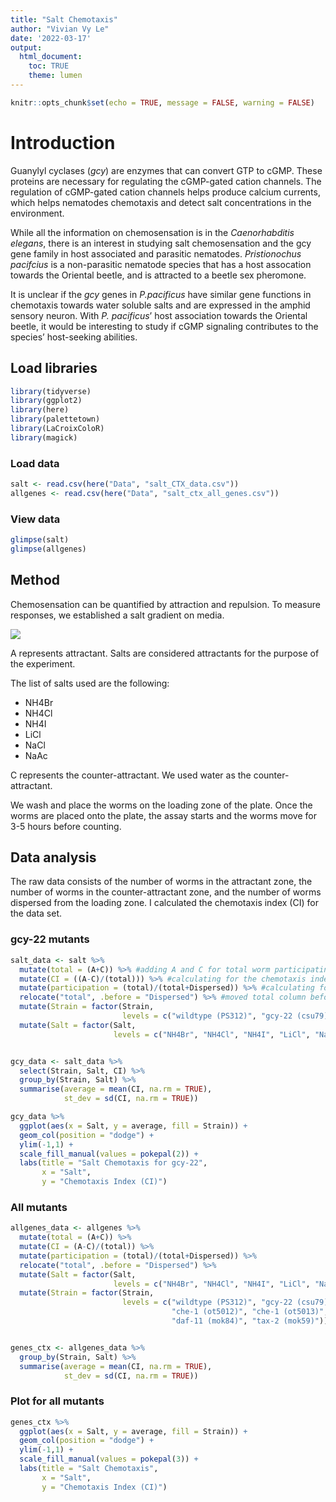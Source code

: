 ```yaml
---
title: "Salt Chemotaxis"
author: "Vivian Vy Le"
date: '2022-03-17'
output: 
  html_document:
    toc: TRUE
    theme: lumen
---
```


```r
knitr::opts_chunk$set(echo = TRUE, message = FALSE, warning = FALSE)
```

# Introduction

Guanylyl cyclases (*gcy*) are enzymes that can convert GTP to cGMP. These proteins are necessary for regulating the cGMP-gated cation channels. The regulation of cGMP-gated cation channels helps produce calcium currents, which helps nematodes chemotaxis and detect salt concentrations in the environment.

While all the information on chemosensation is in the *Caenorhabditis elegans*, there is an interest in studying salt chemosensation and the gcy gene family in host associated and parasitic nematodes. *Pristionochus pacifcius* is a non-parasitic nematode species that has a host assocation towards the Oriental beetle, and is attracted to a beetle sex pheromone.

It is unclear if the *gcy* genes in *P.pacificus* have similar gene functions in chemotaxis towards water soluble salts and are expressed in the amphid sensory neuron. With *P. pacificus*' host association towards the Oriental beetle, it would be interesting to study if cGMP signaling contributes to the species' host-seeking abilities.

## Load libraries

```r
library(tidyverse)
library(ggplot2)
library(here)
library(palettetown)
library(LaCroixColoR)
library(magick)
```

### Load data

```r
salt <- read.csv(here("Data", "salt_CTX_data.csv"))
allgenes <- read.csv(here("Data", "salt_ctx_all_genes.csv"))
```

### View data

```r
glimpse(salt)
glimpse(allgenes)
```

## Method

Chemosensation can be quantified by attraction and repulsion. To measure responses, we established a salt gradient on media.

<img src = "https://raw.githubusercontent.com/vivvle/Salt_Chemotaxis/main/Photos/template_labeled.png">


A represents attractant. Salts are considered attractants for the purpose of the experiment.

The list of salts used are the following:

-   NH4Br
-   NH4Cl
-   NH4I
-   LiCl
-   NaCl
-   NaAc

C represents the counter-attractant. We used water as the counter-attractant.

We wash and place the worms on the loading zone of the plate. Once the worms are placed onto the plate, the assay starts and the worms move for 3-5 hours before counting.

## Data analysis

The raw data consists of the number of worms in the attractant zone, the number of worms in the counter-attractant zone, and the number of worms dispersed from the loading zone. I calculated the chemotaxis index (CI) for the data set.


### gcy-22 mutants 
```r
salt_data <- salt %>%
  mutate(total = (A+C)) %>% #adding A and C for total worm participating in the assay
  mutate(CI = ((A-C)/(total))) %>% #calculating for the chemotaxis index with the worms participating in the assay
  mutate(participation = (total)/(total+Dispersed)) %>% #calculating for the fraction of worm participating from the population
  relocate("total", .before = "Dispersed") %>% #moved total column before dispersed
  mutate(Strain = factor(Strain,
                         levels = c("wildtype (PS312)", "gcy-22 (csu79)", "gcy-22 (csu80)"))) %>%
  mutate(Salt = factor(Salt,
                       levels = c("NH4Br", "NH4Cl", "NH4I", "LiCl", "NaCl", "NaAc")))


gcy_data <- salt_data %>%
  select(Strain, Salt, CI) %>%
  group_by(Strain, Salt) %>%
  summarise(average = mean(CI, na.rm = TRUE),
            st_dev = sd(CI, na.rm = TRUE))
```
```r
gcy_data %>%
  ggplot(aes(x = Salt, y = average, fill = Strain)) +
  geom_col(position = "dodge") +
  ylim(-1,1) +
  scale_fill_manual(values = pokepal(2)) +
  labs(title = "Salt Chemotaxis for gcy-22",
       x = "Salt",
       y = "Chemotaxis Index (CI)")
```


### All mutants
```r
allgenes_data <- allgenes %>%
  mutate(total = (A+C)) %>%
  mutate(CI = (A-C)/(total)) %>%
  mutate(participation = (total)/(total+Dispersed)) %>%
  relocate("total", .before = "Dispersed") %>%
  mutate(Salt = factor(Salt,
                       levels = c("NH4Br", "NH4Cl", "NH4I", "LiCl", "NaCl", "NaAc"))) %>%
  mutate(Strain = factor(Strain,
                         levels = c("wildtype (PS312)", "gcy-22 (csu79)", "gcy-22 (csu80)", 
                                    "che-1 (ot5012)", "che-1 (ot5013)", "daf-11 (mok83)", 
                                    "daf-11 (mok84)", "tax-2 (mok59)")))


genes_ctx <- allgenes_data %>%
  group_by(Strain, Salt) %>%
  summarise(average = mean(CI, na.rm = TRUE),
            st_dev = sd(CI, na.rm = TRUE))

```
### Plot for all mutants
```r
genes_ctx %>% 
  ggplot(aes(x = Salt, y = average, fill = Strain)) +
  geom_col(position = "dodge") +
  ylim(-1,1) +
  scale_fill_manual(values = pokepal(3)) +
  labs(title = "Salt Chemotaxis",
       x = "Salt",
       y = "Chemotaxis Index (CI)")
```

